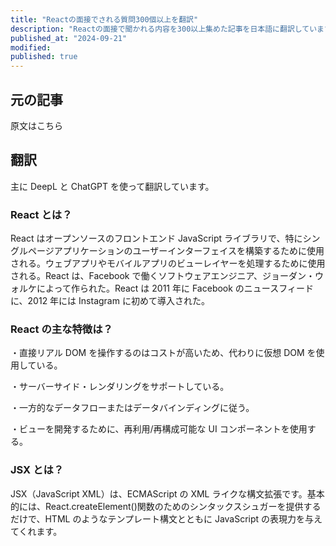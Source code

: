 ```yaml
---
title: "Reactの面接でされる質問300個以上を翻訳"
description: "Reactの面接で聞かれる内容を300以上集めた記事を日本語に翻訳しています。"
published_at: "2024-09-21"
modified:
published: true
---
```


## 元の記事

原文はこちら

<LinkCard url="https://dev.to/sakhnyuk/300-react-interview-questions-2ko4" />

## 翻訳

主に DeepL と ChatGPT を使って翻訳しています。

### React とは？

React はオープンソースのフロントエンド JavaScript ライブラリで、特にシングルページアプリケーションのユーザーインターフェイスを構築するために使用される。ウェブアプリやモバイルアプリのビューレイヤーを処理するために使用される。React は、Facebook で働くソフトウェアエンジニア、ジョーダン・ウォルケによって作られた。React は 2011 年に Facebook のニュースフィードに、2012 年には Instagram に初めて導入された。

### React の主な特徴は？

・直接リアル DOM を操作するのはコストが高いため、代わりに仮想 DOM を使用している。

・サーバーサイド・レンダリングをサポートしている。

・一方的なデータフローまたはデータバインディングに従う。

・ビューを開発するために、再利用/再構成可能な UI コンポーネントを使用する。

### JSX とは？

JSX（JavaScript XML）は、ECMAScript の XML ライクな構文拡張です。基本的には、React.createElement()関数のためのシンタックスシュガーを提供するだけで、HTML のようなテンプレート構文とともに JavaScript の表現力を与えてくれます。
